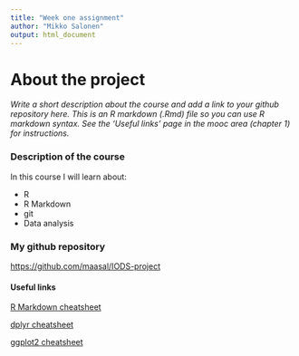 ```yaml
---
title: "Week one assignment"
author: "Mikko Salonen"
output: html_document
---
```

# About the project

*Write a short description about the course and add a link to your github repository here. This is an R markdown (.Rmd) file so you can use R markdown syntax. See the 'Useful links' page in the mooc area (chapter 1) for instructions.*

### Description of the course
In this course I will learn about:

  * R
  * R Markdown
  * git
  * Data analysis
  

### My github repository
<https://github.com/maasal/IODS-project>

#### Useful links
[R Markdown cheatsheet](https://www.rstudio.com/wp-content/uploads/2015/02/rmarkdown-cheatsheet.pdf)

[dplyr cheatsheet](https://www.rstudio.com/wp-content/uploads/2015/02/data-wrangling-cheatsheet.pdf)

[ggplot2 cheatsheet](https://www.rstudio.com/wp-content/uploads/2015/03/ggplot2-cheatsheet.pdf)